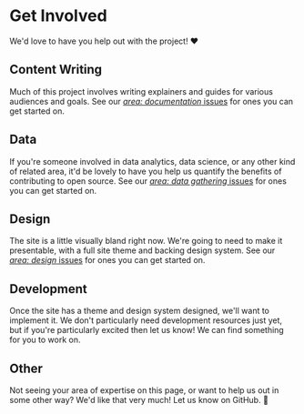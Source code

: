 # Get Involved

We'd love to have you help out with the project! ♥️

## Content Writing

Much of this project involves writing explainers and guides for various audiences and goals.
See our [_area: documentation_ issues](https://github.com/OpenContributionsProject/opencontributionssite/issues?q=is%3Aissue+is%3Aopen+label%3A%22area%3A+documentation%22) for ones you can get started on.

## Data

If you're someone involved in data analytics, data science, or any other kind of related area, it'd be lovely to have you help us quantify the benefits of contributing to open source.
See our [_area: data gathering_ issues](https://github.com/OpenContributionsProject/opencontributionssite/labels/area%3A%20data%20gathering) for ones you can get started on.

## Design

The site is a little visually bland right now.
We're going to need to make it presentable, with a full site theme and backing design system.
See our [_area: design_ issues](https://github.com/OpenContributionsProject/opencontributionssite/labels/area%3A%20design) for ones you can get started on.

## Development

Once the site has a theme and design system designed, we'll want to implement it.
We don't particularly need development resources just yet, but if you're particularly excited then let us know!
We can find something for you to work on.

## Other

Not seeing your area of expertise on this page, or want to help us out in some other way?
We'd like that very much!
Let us know on GitHub. 🥰
